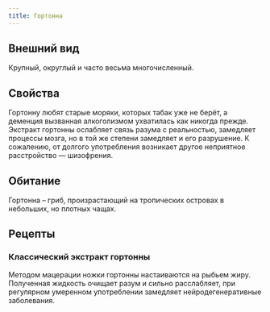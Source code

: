 ```yaml
---
title: Гортонна
---
```


<ButtonCover src="/menu/guidebook/books/herbarium/mushrooms/gortonna/pic.jpg" title="Гортонна"/>

## Внешний вид
Крупный, округлый и часто весьма многочисленный.

## Свойства
Гортонну любят старые моряки, которых табак уже не берёт, а деменция вызванная алкоголизмом ухватилась как никогда прежде. Экстракт гортонны ослабляет связь разума с реальностью, замедляет процессы мозга, но в той же степени замедляет и его разрушение. К сожалению, от долгого употребления возникает другое неприятное расстройство — шизофрения.

## Обитание
Гортонна – гриб, произрастающий на тропических островах в небольших, но плотных чащах.

## Рецепты
### Классический экстракт гортонны
Методом мацерации ножки гортонны настаиваются на рыбьем жиру. Полученная жидкость очищает разум и сильно расслабляет, при регулярном умеренном употреблении замедляет нейродегенеративные заболевания.
